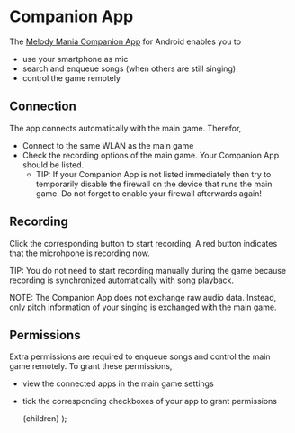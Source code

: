 
# Companion App
The [Melody Mania Companion App](#) for Android enables you to
- use your smartphone as mic
- search and enqueue songs (when others are still singing)
- control the game remotely

## Connection
The app connects automatically with the main game. Therefor,
- Connect to the same WLAN as the main game
- Check the recording options of the main game. Your Companion App should be listed.
    - TIP: If your Companion App is not listed immediately then try to temporarily disable the firewall on the device that runs the main game. Do not forget to enable your firewall afterwards again!

## Recording
Click the corresponding button to start recording. A red button indicates that the microhpone is recording now.

TIP: You do not need to start recording manually during the game because recording is synchronized automatically with song playback.

NOTE: The Companion App does not exchange raw audio data. Instead, only pitch information of your singing is exchanged with the main game.

## Permissions
Extra permissions are required to enqueue songs and control the main game remotely. To grant these permissions,
- view the connected apps in the main game settings
- tick the corresponding checkboxes of your app to grant permissions

    <MdxLayoutComponent>{children}</MdxLayoutComponent>
);
